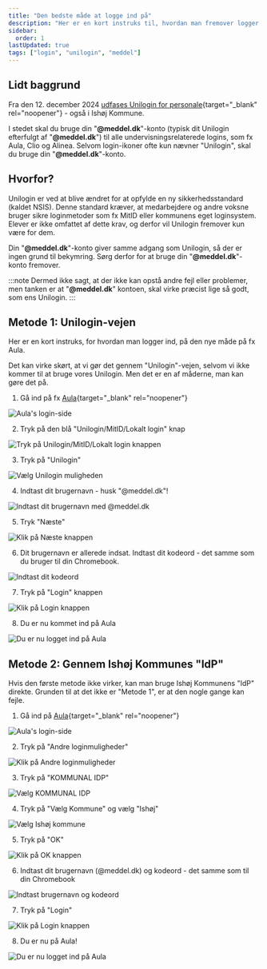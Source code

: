 ```yaml
---
title: "Den bedste måde at logge ind på"
description: "Her er en kort instruks til, hvordan man fremover logger ind, når man arbejder i Ishøj Kommune"
sidebar:
  order: 1
lastUpdated: true
tags: ["login", "unilogin", "meddel"]
---
```


## Lidt baggrund

Fra den 12. december 2024 [udfases Unilogin for personale](https://viden.stil.dk/display/OFFSKOLELOGIN/Udfasning+af+Medarbejdere+i+Unilogin+IdP){target="_blank" rel="noopener"} - også i Ishøj Kommune.

I stedet skal du bruge din "**@meddel.dk**"-konto (typisk dit Unilogin efterfulgt af "**@meddel.dk**") til alle undervisningsrelaterede logins, som fx Aula, Clio og Alinea. Selvom login-ikoner ofte kun nævner "Unilogin", skal du bruge din "**@meddel.dk**"-konto.

## Hvorfor?

Unilogin er ved at blive ændret for at opfylde en ny sikkerhedsstandard (kaldet NSIS). Denne standard kræver, at medarbejdere og andre voksne bruger sikre loginmetoder som fx MitID eller kommunens eget loginsystem. Elever er ikke omfattet af dette krav, og derfor vil Unilogin fremover kun være for dem.

Din "**@meddel.dk**"-konto giver samme adgang som Unilogin, så der er ingen grund til bekymring. Sørg derfor for at bruge din "**@meddel.dk**"-konto fremover.

:::note
Dermed ikke sagt, at der ikke kan opstå andre fejl eller problemer, men tanken er at "**@meddel.dk**" kontoen, skal virke præcist lige så godt, som ens Unilogin.
:::

## Metode 1: Unilogin-vejen

Her er en kort instruks, for hvordan man logger ind, på den nye måde på fx Aula.

Det kan virke skørt, at vi gør det gennem "Unilogin"-vejen, selvom vi ikke kommer til at bruge vores Unilogin. Men det er en af måderne, man kan gøre det på.

1. Gå ind på fx [Aula](https://aula.dk){target="_blank" rel="noopener"}

![Aula's login-side](/src/assets/images/loginproblemer/login-initial-screen-01.png)

2. Tryk på den blå "Unilogin/MitID/Lokalt login" knap

![Tryk på Unilogin/MitID/Lokalt login knappen](/src/assets/images/loginproblemer/login-unilogin-button-01.png)

3. Tryk på "Unilogin"

![Vælg Unilogin muligheden](/src/assets/images/loginproblemer/login-select-unilogin-01.png)

4. Indtast dit brugernavn - husk "@meddel.dk"!

![Indtast dit brugernavn med @meddel.dk](/src/assets/images/loginproblemer/login-username-input-01.png)

5. Tryk "Næste"

![Klik på Næste knappen](/src/assets/images/loginproblemer/login-next-button-01.png)

6. Dit brugernavn er allerede indsat. Indtast dit kodeord - det samme som du bruger til din Chromebook.

![Indtast dit kodeord](/src/assets/images/loginproblemer/login-password-input-01.png)

7. Tryk på "Login" knappen

![Klik på Login knappen](/src/assets/images/loginproblemer/login-login-button-01.png)

8. Du er nu kommet ind på Aula

![Du er nu logget ind på Aula](/src/assets/images/loginproblemer/login-success-01.png)

## Metode 2: Gennem Ishøj Kommunes "IdP"

Hvis den første metode ikke virker, kan man bruge Ishøj Kommunens "IdP" direkte. Grunden til at det ikke er "Metode 1", er at den nogle gange kan fejle.

1. Gå ind på [Aula](https://aula.dk){target="_blank" rel="noopener"}

![Aula's login-side](/src/assets/images/loginproblemer/login-initial-screen-01.png)

2. Tryk på "Andre loginmuligheder"

![Klik på Andre loginmuligheder](/src/assets/images/loginproblemer/login-other-options-01.png)

3. Tryk på "KOMMUNAL IDP"

![Vælg KOMMUNAL IDP](/src/assets/images/loginproblemer/login-kommunal-idp-01.png)

4. Tryk på "Vælg Kommune" og vælg "Ishøj"

![Vælg Ishøj kommune](/src/assets/images/loginproblemer/login-kommune-select-01.png)

5. Tryk på "OK"

![Klik på OK knappen](/src/assets/images/loginproblemer/login-ok-button-01.png)

6. Indtast dit brugernavn (@meddel.dk) og kodeord - det samme som til din Chromebook

![Indtast brugernavn og kodeord](/src/assets/images/loginproblemer/login-credentials-form-01.png)

7. Tryk på "Login"

![Klik på Login knappen](/src/assets/images/loginproblemer/login-submit-button-01.png)

8. Du er nu på Aula!

![Du er nu logget ind på Aula](/src/assets/images/loginproblemer/login-success-alt-01.png)
